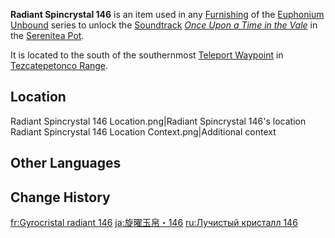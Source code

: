 {{Item Infobox
|id           = 141246
|image        = Item Radiant Spincrystal.png
|type         = Adventure Items
|group        = Radiant Spincrystals
|group2       = Natlan Spincrystals
|quality      = 4
|invCategory  = Precious Items
|description  = This wondrous crystal contains a certain rhythm, like something beautiful woven from delicate silk. These items can be found throughout the mainland or from merchants who collect curios. The tune held within this crystal can be revivified in your [[Serenitea Pot]] using either "[[Euphonium Unbound: Winding]]" or "[[Euphonium Unbound: Soaring]]." The tune contained within this [[Radiant Spincrystal]] is "[[Once Upon a Time in the Vale]]."
|source1      = [[Tezcatepetonco Range]]
|track        = Once Upon a Time in the Vale
}}
'''Radiant Spincrystal 146''' is an item used in any [[Furnishing]] of the [[Euphonium Unbound]] series to unlock the [[Soundtrack]] ''[[Once Upon a Time in the Vale]]'' in the [[Serenitea Pot]].

It is located to the south of the southernmost [[Teleport Waypoint]] in [[Tezcatepetonco Range]].

==Location==
<gallery>
Radiant Spincrystal 146 Location.png|Radiant Spincrystal 146's location
Radiant Spincrystal 146 Location Context.png|Additional context
</gallery>

==Other Languages==
{{Other Languages|default_hidden=1
|en       = Radiant Spincrystal 146
|zhs      = 旋曜玉帛・其一百四十六
|zhs_rm   = 
|zht      = 旋曜玉帛・其一百四十六
|zht_rm   = 
|ja       = 旋曜玉帛・146
|ja_rm    = Sen'you Gyokuhaku - Hyaku-yonjuuroku
|ko       = 빛나는 결정・146
|es       = Girocristal radiante (146)
|fr       = Gyrocristal radiant 146
|ru       = Лучистый кристалл 146
|th       = Radiant Spincrystal 146
|vi       = Ngọc Thạch Âm Vang 146
|de       = Strahlender Drehkristall CXLVI
|id       = Radiant Spincrystal 146
|pt       = Cristal Rodopiante Radiante 146
|tr       = Parlak Burgu Kristal 146
|it       = Voltacristallo radioso 146
}}

==Change History==
{{Change History|5.2}}

[[fr:Gyrocristal radiant 146]]
[[ja:旋曜玉帛・146]]
[[ru:Лучистый кристалл 146]]
